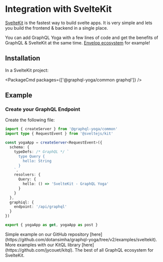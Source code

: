 

<LatestVersionNotice />

# Integration with SvelteKit

[SvelteKit](https://kit.svelte.dev) is the fastest way to build svelte apps. It is very simple and
lets you build the frontend & backend in a single place.

You can add GraphQL Yoga with a few lines of code and get the benefits of GraphQL & SvelteKit at the
same time. [Envelop ecosystem](https://envelop.dev) for example!

## Installation

In a SvelteKit project:

<PackageCmd packages={['@graphql-yoga/common graphql']} />

## Example

### Create your GraphQL Endpoint

Create the following file:

```ts filename="src/routes/api/graphql.ts"
import { createServer } from '@graphql-yoga/common'
import type { RequestEvent } from '@sveltejs/kit'

const yogaApp = createServer<RequestEvent>({
  schema: {
    typeDefs: /* GraphQL */ `
      type Query {
        hello: String
      }
    `,
    resolvers: {
      Query: {
        hello: () => 'SvelteKit - GraphQL Yoga'
      }
    }
  },
  graphiql: {
    endpoint: '/api/graphql'
  }
})

export { yogaApp as get, yogaApp as post }
```

<Callout>
  Simple example on our GitHub repository
  [here](https://github.com/dotansimha/graphql-yoga/tree/v2/examples/sveltekit).
</Callout>

<Callout emoji="🪄">
  More examples with our KitQL library [here](https://github.com/jycouet/kitql). The best of all
  GraphQL ecosystem for SvelteKit.
</Callout>
